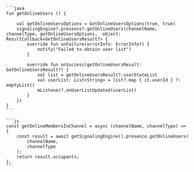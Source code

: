 <PlatformWrapper platform='android'>

    ```java
    fun getOnlineUsers () {

        val getOnlineUsersOptions = GetOnlineUsersOptions(true, true)
        signalingEngine?.presence?.getOnlineUsers(channelName, channelType, getOnlineUsersOptions,  object: ResultCallback<GetOnlineUsersResult?> {
            override fun onFailure(errorInfo: ErrorInfo?) {
                notify("Failed to obtain user list")
            }

            override fun onSuccess(getOnlineUsersResult: GetOnlineUsersResult?) {
                val list = getOnlineUsersResult?.userStateList
                val userList: List<String> = list?.map { it.userId } ?: emptyList()
                mListener?.onUserListUpdated(userList)
            }
        })
    }
    ```

</PlatformWrapper>

<PlatformWrapper platform='ios'>


</PlatformWrapper>

<PlatformWrapper platform = 'web'>

    ```js
    const getOnlineMembersInChannel = async (channelName, channelType) => {
        const result = await getSignalingEngine().presence.getOnlineUsers(
            channelName,
            channelType
        );
        return result.occupants;
    };    
    ```     
</PlatformWrapper>
